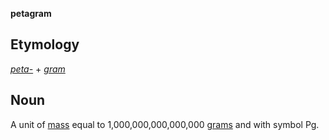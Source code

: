 '''petagram'''

==Etymology==

''[[peta-]]'' + ''[[gram]]''

==Noun==

A unit of [[mass]] equal to 1,000,000,000,000,000 [[gram]]s and with symbol Pg.